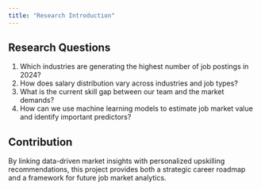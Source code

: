 ```yaml
---
title: "Research Introduction"
---
```


## Research Questions

1. Which industries are generating the highest number of job postings in 2024?
2. How does salary distribution vary across industries and job types?
3. What is the current skill gap between our team and the market demands?
4. How can we use machine learning models to estimate job market value and identify important predictors?

## Contribution

By linking data-driven market insights with personalized upskilling recommendations, this project provides both a strategic career roadmap and a framework for future job market analytics.
